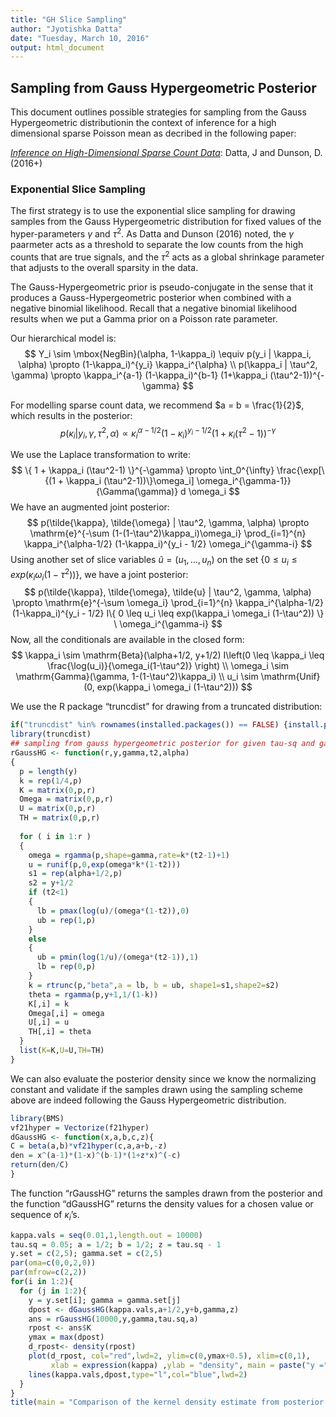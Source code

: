 ---
title: "GH Slice Sampling"
author: "Jyotishka Datta"
date: "Tuesday, March 10, 2016"
output: html_document
---

## Sampling from Gauss Hypergeometric Posterior 

This document outlines possible strategies for sampling from the Gauss Hypergeometric distributionin the context of inference for a high dimensional sparse Poisson mean as decribed in the following paper: 

[*Inference on High-Dimensional Sparse Count Data*](http://arxiv.org/abs/1510.04320): Datta, J and Dunson, D. (2016+)   

### Exponential Slice Sampling 

The first strategy is to use the exponential slice sampling for drawing samples from the Gauss Hypergeometric distribution for fixed values of the hyper-parameters $\gamma$ and $\tau^2$. As Datta and Dunson (2016) noted, the $\gamma$ paarmeter acts as a threshold to separate the low counts from the high counts that are true signals, and the $\tau^2$ acts as a global shrinkage parameter that adjusts to the overall sparsity in the data. 

The Gauss-Hypergeometric prior is pseudo-conjugate in the sense that it produces a Gauss-Hypergeometric posterior when combined with a negative binomial likelihood. Recall that a negative binomial likelihood results when we put a Gamma prior on a Poisson rate parameter. 

Our hierarchical model is: 
$$ 
Y_i \sim \mbox{NegBin}(\alpha, 1-\kappa_i) \equiv p(y_i | \kappa_i, \alpha) \propto (1-\kappa_i)^{y_i} \kappa_i^{\alpha} \\
p(\kappa_i | \tau^2, \gamma) \propto \kappa_i^{a-1} (1-\kappa_i)^{b-1} (1+\kappa_i (\tau^2-1))^{-\gamma}
$$

For modelling sparse count data, we recommend $a = b = \frac{1}{2}$, which results in the posterior: 
$$
p(\kappa_i | y_i, \gamma, \tau^2, \alpha) \propto \kappa_i^{\alpha-1/2} (1-\kappa_i)^{y_i - 1/2} (1+\kappa_i (\tau^2-1))^{-\gamma}
$$

We use the Laplace transformation to write: 
$$
\{ 1 + \kappa_i (\tau^2-1) \}^{-\gamma} \propto \int_0^{\infty} \frac{\exp[\{(1 + \kappa_i (\tau^2-1))\}\omega_i] \omega_i^{\gamma-1}}{\Gamma(\gamma)} d \omega_i 
$$
We have an augmented joint posterior: 
$$
p(\tilde{\kappa}, \tilde{\omega} | \tau^2, \gamma, \alpha) \propto \mathrm{e}^{-\sum (1-(1-\tau^2)\kappa_i)\omega_i} \prod_{i=1}^{n} \kappa_i^{\alpha-1/2} (1-\kappa_i)^{y_i - 1/2} \omega_i^{\gamma-i}
$$
Using another set of slice variables $\tilde{u} = (u_1, \ldots, u_n)$ on the set $\{ 0 \leq u_i \leq exp(\kappa_i \omega_i (1-\tau^2)) \}$, we have a joint posterior: 
$$
p(\tilde{\kappa}, \tilde{\omega}, \tilde{u} | \tau^2, \gamma, \alpha) \propto \mathrm{e}^{-\sum \omega_i} \prod_{i=1}^{n} \kappa_i^{\alpha-1/2} (1-\kappa_i)^{y_i - 1/2} I\{ 0 \leq u_i \leq exp(\kappa_i \omega_i (1-\tau^2)) \} \ \omega_i^{\gamma-i}
$$
Now, all the conditionals are available in the closed form: 
$$
\kappa_i \sim \mathrm{Beta}(\alpha+1/2, y+1/2) I\left(0 \leq \kappa_i \leq \frac{\log(u_i)}{\omega_i(1-\tau^2)} \right) \\
\omega_i \sim \mathrm{Gamma}(\gamma, 1-(1-\tau^2)\kappa_i) \\
u_i \sim \mathrm{Unif}(0, exp(\kappa_i \omega_i (1-\tau^2)))
$$

We use the R package "truncdist" for drawing from a truncated distribution: 

```{r, warning = FALSE, message = FALSE,strip.white= TRUE, tidy = TRUE}
if("truncdist" %in% rownames(installed.packages()) == FALSE) {install.packages("truncdist",repos="http://cran.us.r-project.org")}
library(truncdist)
## sampling from gauss hypergeometric posterior for given tau-sq and gamma
rGaussHG <- function(r,y,gamma,t2,alpha)
{
  p = length(y)
  k = rep(1/4,p)
  K = matrix(0,p,r)
  Omega = matrix(0,p,r)
  U = matrix(0,p,r)
  TH = matrix(0,p,r)
  
  for ( i in 1:r )
  {
    omega = rgamma(p,shape=gamma,rate=k*(t2-1)+1) 
    u = runif(p,0,exp(omega*k*(1-t2))) 
    s1 = rep(alpha+1/2,p) 
    s2 = y+1/2
    if (t2<1)
    { 
      lb = pmax(log(u)/(omega*(1-t2)),0)
      ub = rep(1,p)
    }
    else
    {
      ub = pmin(log(1/u)/(omega*(t2-1)),1)
      lb = rep(0,p)
    }
    k = rtrunc(p,"beta",a = lb, b = ub, shape1=s1,shape2=s2)
    theta = rgamma(p,y+1,1/(1-k))
    K[,i] = k
    Omega[,i] = omega
    U[,i] = u
    TH[,i] = theta
  }
  list(K=K,U=U,TH=TH)
}
```
We can also evaluate the posterior density since we know the normalizing constant and validate if the samples drawn using the sampling scheme above are indeed following the Gauss Hypergeometric distribution. 

```{r}
library(BMS)
vf21hyper = Vectorize(f21hyper)
dGaussHG <- function(x,a,b,c,z){
C = beta(a,b)*vf21hyper(c,a,a+b,-z)
den = x^(a-1)*(1-x)^(b-1)*(1+z*x)^(-c)
return(den/C)
}
```

The function "rGaussHG" returns the samples drawn from the posterior and the function "dGaussHG" returns the density values for a chosen value or sequence of $\kappa_i$'s. 
```{r, fig.align = 'center',fig.width=8}
kappa.vals = seq(0.01,1,length.out = 10000)
tau.sq = 0.05; a = 1/2; b = 1/2; z = tau.sq - 1
y.set = c(2,5); gamma.set = c(2,5)
par(oma=c(0,0,2,0))
par(mfrow=c(2,2))
for(i in 1:2){
  for (j in 1:2){
    y = y.set[i]; gamma = gamma.set[j]
    dpost <- dGaussHG(kappa.vals,a+1/2,y+b,gamma,z)
    ans = rGaussHG(10000,y,gamma,tau.sq,a)
    rpost <- ans$K
    ymax = max(dpost)
    d_rpost<- density(rpost)
    plot(d_rpost, col="red",lwd=2, ylim=c(0,ymax+0.5), xlim=c(0,1), 
         xlab = expression(kappa) ,ylab = "density", main = paste("y =", y, ", gamma =", gamma, sep =" "))
    lines(kappa.vals,dpost,type="l",col="blue",lwd=2)
  }
}
title(main = "Comparison of the kernel density estimate from posterior samples and true density",outer=T)
```
